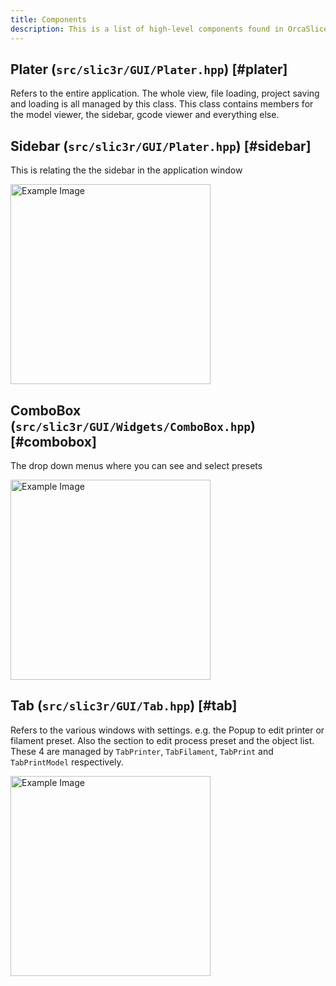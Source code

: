 ```yaml
---
title: Components
description: This is a list of high-level components found in OrcaSlicer and where to find them in the codebase. We'd love any and all help adding important sections here.
---
```


## Plater (`src/slic3r/GUI/Plater.hpp`) [#plater]

Refers to the entire application. The whole view, file loading, project saving and loading is all managed by this class. This class contains members for the model viewer, the sidebar, gcode viewer and everything else.

## Sidebar (`src/slic3r/GUI/Plater.hpp`) [#sidebar]

This is relating the the sidebar in the application window

<img src="/images/full-sidebar.png" alt="Example Image" width="320" />

## ComboBox (`src/slic3r/GUI/Widgets/ComboBox.hpp`) [#combobox]

The drop down menus where you can see and select presets

<img src="/images/combobox.png" alt="Example Image" width="320" />

## Tab (`src/slic3r/GUI/Tab.hpp`) [#tab]

Refers to the various windows with settings. e.g. the Popup to edit printer or filament preset. Also the section to edit process preset and the object list. These 4 are managed by `TabPrinter`, `TabFilament`, `TabPrint` and `TabPrintModel` respectively.

<img src="/images/tab-popup.png" alt="Example Image" width="320" />
